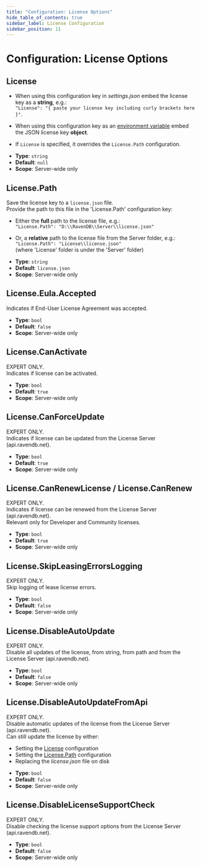 ```yaml
---
title: "Configuration: License Options"
hide_table_of_contents: true
sidebar_label: License Configuration
sidebar_position: 11
---
```



# Configuration: License Options

## License

* When using this configuration key in _settings.json_ embed the license key as a __string__, e.g.:  
  `"License": "{ paste your license key including curly brackets here }"`.  

* When using this configuration key as an [environment variable](../../server/configuration/configuration-options.mdx#environment-variables) embed the JSON license key __object__.  

* If `License` is specified, it overrides the `License.Path` configuration.  
- **Type**: `string`
- **Default**: `null`
- **Scope**: Server-wide only



## License.Path

Save the license key to a `license.json` file.  
Provide the path to this file in the 'License.Path' configuration key:

  * Either the __full__ path to the license file, e.g.:  
    `"License.Path": "D:\\RavenDB\\Server\\license.json"`  

  * Or, a __relative__ path to the license file from the Server folder, e.g.:  
    `"License.Path": "License\\license.json"`  
    (where 'License' folder is under the 'Server' folder)
- **Type**: `string`
- **Default**: `license.json`
- **Scope**: Server-wide only



## License.Eula.Accepted

Indicates if End-User License Agreement was accepted.

- **Type**: `bool`
- **Default**: `false`
- **Scope**: Server-wide only



## License.CanActivate

EXPERT ONLY.  
Indicates if license can be activated.  

- **Type**: `bool`
- **Default**: `true`
- **Scope**: Server-wide only



## License.CanForceUpdate

EXPERT ONLY.  
Indicates if license can be updated from the License Server (api.ravendb.net).

- **Type**: `bool`
- **Default**: `true`
- **Scope**: Server-wide only



## License.CanRenewLicense / License.CanRenew

EXPERT ONLY.  
Indicates if license can be renewed from the License Server (api.ravendb.net).  
Relevant only for Developer and Community licenses.

- **Type**: `bool`
- **Default**: `true`
- **Scope**: Server-wide only



## License.SkipLeasingErrorsLogging

EXPERT ONLY.  
Skip logging of lease license errors.

- **Type**: `bool`
- **Default**: `false`
- **Scope**: Server-wide only



## License.DisableAutoUpdate

EXPERT ONLY.  
Disable all updates of the license, from string, from path and from the License Server (api.ravendb.net). 

- **Type**: `bool`
- **Default**: `false`
- **Scope**: Server-wide only



## License.DisableAutoUpdateFromApi

EXPERT ONLY.  
Disable automatic updates of the license from the License Server (api.ravendb.net).  
Can still update the license by either:  

* Setting the [License](../../server/configuration/license-configuration.mdx#license) configuration
* Setting the [License.Path](../../server/configuration/license-configuration.mdx#licensepath) configuration
* Replacing the _license.json_ file on disk
- **Type**: `bool`
- **Default**: `false`
- **Scope**: Server-wide only



## License.DisableLicenseSupportCheck

EXPERT ONLY.  
Disable checking the license support options from the License Server (api.ravendb.net).

- **Type**: `bool`
- **Default**: `false`
- **Scope**: Server-wide only



